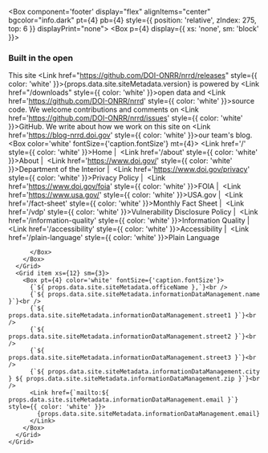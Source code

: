 <Box component='footer' display="flex" alignItems="center" bgcolor="info.dark" pt={4} pb={4} style={{ position: 'relative', zIndex: 275, top: 6 }} displayPrint="none">
  <Container maxWidth="lg">
    <Grid container>
      <Grid item xs={12} sm={2}>
        <Box p={4} display={{ xs: 'none', sm: 'block' }}>
          <DoiLogoImg></DoiLogoImg>
        </Box>
      </Grid>
      <Grid item xs={12} sm={7}>
        <Box color="white">
          <h3>Built in the open</h3>
          <Box mr={4}>
This site <Link href="https://github.com/DOI-ONRR/nrrd/releases" style={{ color: 'white' }}>{props.data.site.siteMetadata.version}</Link> is powered by <Link href="/downloads" style={{ color: 'white' }}>open data</Link> and <Link href='https://github.com/DOI-ONRR/nrrd' style={{ color: 'white' }}>source code</Link>. We welcome contributions
and comments on <Link href='https://github.com/DOI-ONRR/nrrd/issues' style={{ color: 'white' }}>GitHub</Link>. We write about how we work on this
site on <Link href='https://blog-nrrd.doi.gov' style={{ color: 'white' }}>our team's blog</Link>.
          </Box>
          <Box color='white' fontSize={'caption.fontSize'} mt={4}>
            <Link href='/' style={{ color: 'white' }}>Home</Link>&nbsp;|&nbsp;
            <Link href='/about' style={{ color: 'white' }}>About</Link>&nbsp;|&nbsp;
            <Link href='https://www.doi.gov/' style={{ color: 'white' }}>Department of the Interior</Link>&nbsp;|&nbsp;
            <Link href='https://www.doi.gov/privacy' style={{ color: 'white' }}>Privacy Policy</Link>&nbsp;|&nbsp;
            <Link href='https://www.doi.gov/foia' style={{ color: 'white' }}>FOIA</Link>&nbsp;|&nbsp;
            <Link href='https://www.usa.gov/' style={{ color: 'white' }}>USA.gov</Link>&nbsp;|&nbsp;
            <Link href='/fact-sheet' style={{ color: 'white' }}>Monthly Fact Sheet</Link>&nbsp;|&nbsp;
            <Link href='/vdp' style={{ color: 'white' }}>Vulnerability Disclosure Policy</Link>&nbsp;|&nbsp;
            <Link href='/information-quality' style={{ color: 'white' }}>Information Quality</Link>&nbsp;|&nbsp;
            <Link href='/accessibility' style={{ color: 'white' }}>Accessibility</Link>&nbsp;|&nbsp;
            <Link href='/plain-language' style={{ color: 'white' }}>Plain Language</Link>
            
            
          </Box>
        </Box>
      </Grid>
      <Grid item xs={12} sm={3}>
        <Box pt={4} color='white' fontSize={'caption.fontSize'}>
          {`${ props.data.site.siteMetadata.officeName },`}<br />
          {`${ props.data.site.siteMetadata.informationDataManagement.name }`}<br />
          {`${ props.data.site.siteMetadata.informationDataManagement.street1 }`}<br />
          {`${ props.data.site.siteMetadata.informationDataManagement.street2 }`}<br />
          {`${ props.data.site.siteMetadata.informationDataManagement.street3 }`}<br />
          {`${ props.data.site.siteMetadata.informationDataManagement.city } ${ props.data.site.siteMetadata.informationDataManagement.zip }`}<br />
          <Link href={`mailto:${ props.data.site.siteMetadata.informationDataManagement.email }`} style={{ color: 'white' }}>
            {props.data.site.siteMetadata.informationDataManagement.email}
          </Link>
        </Box>
      </Grid>
    </Grid>
  </Container>
</Box>
